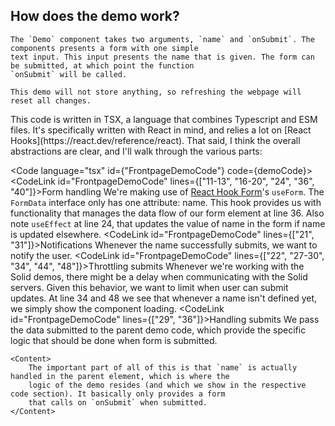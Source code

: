 
<Content>
    <h2 className="subtitle is-3">How does the demo work?</h2>

    The `Demo` component takes two arguments, `name` and `onSubmit`. The components presents a form with one simple
    text input. This input presents the name that is given. The form can be submitted, at which point the function
    `onSubmit` will be called.

    This demo will not store anything, so refreshing the webpage will reset all changes.
</Content>

<FrontpageDemo/>

<Content>
    This code is written in TSX, a language that combines Typescript and ESM files. It's specifically written with React
    in mind, and relies a lot on [React Hooks](https://react.dev/reference/react). That said, I think the overall
    abstractions are clear, and I'll walk through the various parts:
</Content>

<Code language="tsx" id={"FrontpageDemoCode"} code={demoCode}>
    <Walkthrough>
        <tr>
            <td>
                <CodeLink id="FrontpageDemoCode" lines={["11-13", "16-20", "24", "36", "40"]}>Form handling</CodeLink>
            </td>
            <td>
                We're making use of [React Hook Form](https://www.react-hook-form.com/)'s `useForm`.
                The `FormData` interface only has one attribute: name. This hook provides us with functionality that
                manages the data flow of our form element at line 36. Also note `useEffect` at line 24, that updates the
                value of name in the form if name is updated elsewhere.
            </td>
        </tr>
        <tr>
            <td><CodeLink id="FrontpageDemoCode" lines={["21", "31"]}>Notifications</CodeLink></td>
            <td>Whenever the name successfully submits, we want to notify the user.</td>
        </tr>
        <tr>
            <td>
                <CodeLink id="FrontpageDemoCode" lines={["22", "27-30", "34", "44", "48"]}>Throttling submits</CodeLink>
            </td>
            <td>
                Whenever we're working with the Solid demos, there might be a delay when communicating with the Solid
                servers. Given this behavior, we want to limit when user can submit updates. At line 34 and 48 we see
                that whenever a name isn't defined yet, we simply show the component loading.
            </td>
        </tr>
        <tr>
            <td><CodeLink id="FrontpageDemoCode" lines={["29", "36"]}>Handling submits</CodeLink></td>
            <td>
                We pass the data submitted to the parent demo code, which provide the specific logic that should
                be done when form is submitted.
            </td>
        </tr>
    </Walkthrough>

    <Content>
        The important part of all of this is that `name` is actually handled in the parent element, which is where the
        logic of the demo resides (and which we show in the respective code section). It basically only provides a form
        that calls on `onSubmit` when submitted.
    </Content>
</Code>